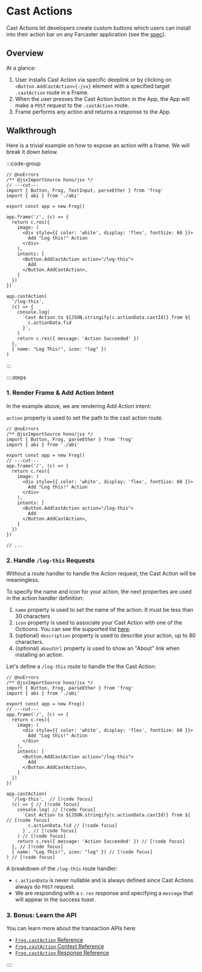 # Cast Actions

Cast Actions let developers create custom buttons which users can install into their action bar on any Farcaster application (see the [spec](https://warpcast.notion.site/Spec-Farcaster-Actions-84d5a85d479a43139ea883f6823d8caa)).  

## Overview

At a glance:

1. User installs Cast Action via specific deeplink or by clicking on `<Button.AddCastAction>{:jsx}` element with a specified target `.castAction` route in a Frame.
2. When the user presses the Cast Action button in the App, the App will make a `POST` request to the `.castAction` route.
3. Frame performs any action and returns a response to the App.

## Walkthrough

Here is a trivial example on how to expose an action with a frame. We will break it down below.

:::code-group

```tsx twoslash [src/index.tsx]
// @noErrors
/** @jsxImportSource hono/jsx */
// ---cut---
import { Button, Frog, TextInput, parseEther } from 'frog'
import { abi } from './abi'

export const app = new Frog()

app.frame('/', (c) => {
  return c.res({
    image: (
      <div style={{ color: 'white', display: 'flex', fontSize: 60 }}>
        Add "Log this!" Action
      </div>
    ),
    intents: [
      <Button.AddCastAction action="/log-this">
        Add
      </Button.AddCastAction>,
    ]
  })
})

app.castAction(
  '/log-this',
  (c) => {
    console.log(
      `Cast Action to ${JSON.stringify(c.actionData.castId)} from ${
        c.actionData.fid
      }`,
    )
    return c.res({ message: 'Action Succeeded' })
  },
  { name: "Log This!", icon: "log" })
)
```

:::

::::steps

### 1. Render Frame & Add Action Intent

In the example above, we are rendering Add Action intent:

`action` property is used to set the path to the cast action route.

```tsx twoslash [src/index.tsx]
// @noErrors
/** @jsxImportSource hono/jsx */
import { Button, Frog, parseEther } from 'frog'
import { abi } from './abi'

export const app = new Frog()
// ---cut---
app.frame('/', (c) => {
  return c.res({
    image: (
      <div style={{ color: 'white', display: 'flex', fontSize: 60 }}>
        Add "Log this!" Action
      </div>
    ),
    intents: [
      <Button.AddCastAction action="/log-this">
        Add
      </Button.AddCastAction>,
    ]
  })
})

// ...
```


### 2. Handle `/log-this` Requests

Without a route handler to handle the Action request, the Cast Action will be meaningless. 

To specify the name and icon for your action, the next properties are used in the action handler definition:
1. `name` property is used to set the name of the action. It must be less than 30 characters
2. `icon` property is used to associate your Cast Action with one of the Octicons. You can see the supported list [here](https://warpcast.notion.site/Spec-Farcaster-Actions-84d5a85d479a43139ea883f6823d8caa).
3. (optional) `description` property is used to describe your action, up to 80 characters.
4. (optional) `aboutUrl` property is used to show an "About" link when installing an action.

Let's define a `/log-this` route to handle the the Cast Action:

```tsx twoslash [src/index.tsx]
// @noErrors
/** @jsxImportSource hono/jsx */
import { Button, Frog, parseEther } from 'frog'
import { abi } from './abi'

export const app = new Frog()
// ---cut---
app.frame('/', (c) => {
  return c.res({
    image: (
      <div style={{ color: 'white', display: 'flex', fontSize: 60 }}>
        Add "Log this!" Action
      </div>
    ),
    intents: [
      <Button.AddCastAction action="/log-this">
        Add
      </Button.AddCastAction>,
    ]
  })
})

app.castAction(
  '/log-this',  // [!code focus]
  (c) => { // [!code focus]
    console.log( // [!code focus]
      `Cast Action to ${JSON.stringify(c.actionData.castId)} from ${ // [!code focus]
        c.actionData.fid // [!code focus]
      }`, // [!code focus]
    ) // [!code focus]
    return c.res({ message: 'Action Succeeded' }) // [!code focus]
  }, // [!code focus]
  { name: "Log This!", icon: "log" }) // [!code focus]
) // [!code focus]
```

A breakdown of the `/log-this` route handler:

- `c.actionData` is never nullable and is always defined since Cast Actions always do `POST` request.
- We are responding with a `c.res` response and specifying a `message` that will appear in the success toast.


### 3. Bonus: Learn the API

You can learn more about the transaction APIs here:

- [`Frog.castAction` Reference](/reference/frog-cast-action)
- [`Frog.castAction` Context Reference](/reference/frog-cast-action-context)
- [`Frog.castAction` Response Reference](/reference/frog-cast-action-response)

::::
